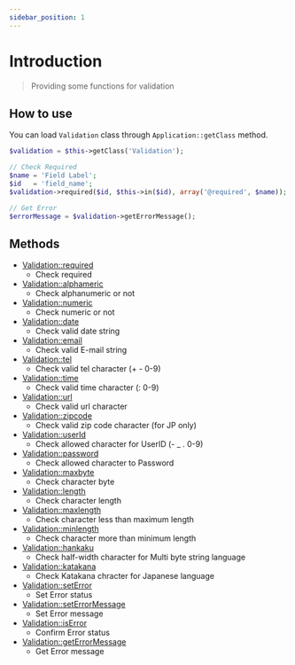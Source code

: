 ```yaml
---
sidebar_position: 1
---
```


# Introduction

> Providing some functions for validation

## How to use

You can load `Validation` class through `Application::getClass` method.

```php title="Controller"
$validation = $this->getClass('Validation');

// Check Required
$name = 'Field Label';
$id   = 'field_name';
$validation->required($id, $this->in($id), array('@required', $name));

// Get Error
$errorMessage = $validation->getErrorMessage();
```

## Methods

- [Validation::required](/docs/fegg/library/validation/methods/required)
  - Check required
- [Validation::alphameric](/docs/fegg/library/validation/methods/alphameric)
  - Check alphanumeric or not
- [Validation::numeric](/docs/fegg/library/validation/methods/numeric)
  - Check numeric or not
- [Validation::date](/docs/fegg/library/validation/methods/date)
  - Check valid date string
- [Validation::email](/docs/fegg/library/validation/methods/email)
  - Check valid E-mail string
- [Validation::tel](/docs/fegg/library/validation/methods/tel)
  - Check valid tel character (+ - 0-9)
- [Validation::time](/docs/fegg/library/validation/methods/time)
  - Check valid time character (: 0-9)
- [Validation::url](/docs/fegg/library/validation/methods/url)
  - Check valid url character
- [Validation::zipcode](/docs/fegg/library/validation/methods/zipcode)
  - Check valid zip code character (for JP only)
- [Validation::userId](/docs/fegg/library/validation/methods/userid)
  - Check allowed character for UserID (- \_ . 0-9)
- [Validation::password](/docs/fegg/library/validation/methods/password)
  - Check allowed character to Password
- [Validation::maxbyte](/docs/fegg/library/validation/methods/maxbyte)
  - Check character byte
- [Validation::length](/docs/fegg/library/validation/methods/length)
  - Check character length
- [Validation::maxlength](/docs/fegg/library/validation/methods/maxlength)
  - Check character less than maximum length
- [Validation::minlength](/docs/fegg/library/validation/methods/minlength)
  - Check character more than minimum length
- [Validation::hankaku](/docs/fegg/library/validation/methods/hankaku)
  - Check half-width character for Multi byte string language
- [Validation::katakana](/docs/fegg/library/validation/methods/katakana)
  - Check Katakana chracter for Japanese language
- [Validation::setError](/docs/fegg/library/validation/methods/seterror)
  - Set Error status
- [Validation::setErrorMessage](/docs/fegg/library/validation/methods/seterrormessage)
  - Set Error message
- [Validation::isError](/docs/fegg/library/validation/methods/iserror)
  - Confirm Error status
- [Validation::getErrorMessage](/docs/fegg/library/validation/methods/geterrormessage)
  - Get Error message
